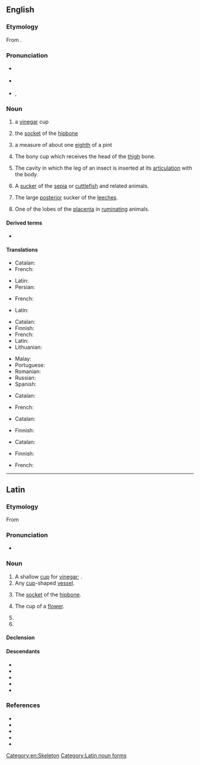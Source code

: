 ==English==
{{wikipedia}}

===Etymology===
From {{bor|en|la|acetabulum||a little [[saucer]] for [[vinegar]]}}.

===Pronunciation===
* {{accent|RP}} {{IPA|en|/ˌas.ɪˈtab.jʊ.ləm/}}
* {{accent|GA}} {{IPA|en|/ˌæs.əˈtæb.jəl.əm/}}
* {{hyphenation|en|ac|e|tab|u|lum}}, {{hyphenation|en|ac|e|tab|ul|um|nocaption=1}}

===Noun===
{{en-noun|acetabula|acetabulums}}

# {{lb|en|Roman Antiquities}} a [[vinegar]] cup
# {{lb|en|Roman Antiquities}} the [[socket]] of the [[hipbone]]
# {{lb|en|Roman Antiquities}} a measure of about one [[eighth]] of a pint
# {{lb|en|anatomy}} The bony cup which receives the head of the [[thigh]] bone.
# {{lb|en|anatomy}} The cavity in which the leg of an insect is inserted at its [[articulation]] with the body.
# {{lb|en|anatomy}} A [[sucker]] of the [[sepia]] or [[cuttlefish]] and related animals.
# {{lb|en|anatomy}} The large [[posterior]] sucker of the [[leeches]].
# {{lb|en|anatomy}} One of the lobes of the [[placenta]] in [[ruminating]] animals.

====Derived terms====
* {{l|en|acetabular}}

====Translations====
{{trans-top|Roman Antiquities: Vinegar cup}}
* Catalan: {{t+|ca|acetàbul|m}}
* French: {{t+|fr|acétabule|f}}
{{trans-mid}}
* Latin: {{t|la|acētābulum|n}}
* Persian: {{t+|fa|قاروره|tr=qārūre}}
{{trans-bottom}}

{{trans-top|Roman Antiquities: Socket of the hipbone}}
* French: {{t+|fr|acétabulum |m}}
{{trans-mid}}
* Latin: {{t|la|acētābulum|n}}
{{trans-bottom}}

{{trans-top|Roman Antiquities: about one eighth of a pint}}
{{trans-mid}}
{{trans-bottom}}

{{trans-top|Anatomy: bony cup that receives the head of the thigh bone}}
* Catalan: {{t+|ca|acetàbul|m}}
* Finnish: {{t+|fi|lonkkamalja}}
* French: {{t+|fr|acétabule|f}}
* Latin: {{t|la|acētābulum|n}}
* Lithuanian: {{t|lt|gūžduobė|f}}
{{trans-mid}}
* Malay: {{t|ms|asetabulum}}
* Portuguese: {{t|pt|acetábulo|m}}
* Romanian: {{t|ro|acetabul|n}}
* Russian: {{t+|ru|вертлу́жная впа́дина|f}}
* Spanish: {{t+|es|acetábulo}}
{{trans-bottom}}

{{trans-top|Anatomy: Cavity in which the leg of an insect is inserted}}
* Catalan: {{t+|ca|acetàbul|m}}
{{trans-mid}}
* French: {{t+|fr|acétabule|f}}
{{trans-bottom}}

{{trans-top|Anatomy: Sucker of the sepia or cuttlefish}}
* Catalan: {{t+|ca|acetàbul|m}}
{{trans-mid}}
* Finnish: {{t|fi|imukuppi}}
{{trans-bottom}}

{{trans-top|Anatomy: The large posterior sucker of the leeches}}
* Catalan: {{t+|ca|acetàbul|m}}
{{trans-mid}}
* Finnish: {{t|fi|imukuppi}}
{{trans-bottom}}

{{trans-top|Anatomy: One of the lobes of the placenta in the ruminating animals}}
{{trans-mid}}
{{trans-bottom}}

{{checktrans-top}}
* French: {{qualifier|2a}} {{t+check|fr|acétabule|f}}
{{trans-mid}}
{{trans-bottom}}

[[Category:en:Skeleton]]

----

==Latin==

===Etymology===
From {{suffix|la|acētum|bulum|gloss1=vinegar|gloss2=a vessel for|alt1=acēt(um)}}

===Pronunciation===
* {{la-IPA|acētābulum|eccl=1}}

===Noun===
{{la-noun|acētābulum<2>}}

# A shallow [[cup]] for [[vinegar]]; {{l|en|acetabulum}}.
# Any [[cup]]-shaped [[vessel]].
# {{lb|la|anatomy}} The [[socket]] of the [[hipbone]].
# {{lb|la|botany}} The cup of a [[flower]].
# {{inflection of|la|acētābulum||acc|s}}
# {{inflection of|la|acētābulum||voc|s}}

====Declension====
{{la-ndecl|acētābulum<2>}}

====Descendants====
* {{desc|en|acetabulum|bor=1}}
* {{desc|fr|acétabule}}
* {{desc|it|acetabolo}}
* {{desc|pt|acetábulo}}
* {{desc|ro|acetabul}}

===References===
* {{R:L&S}}
* {{R:du Cange}}
* {{R:Gaffiot}}
* {{R:Peck}}
* {{R:Smith's Antiquities}}

[[Category:Latin noun forms]]